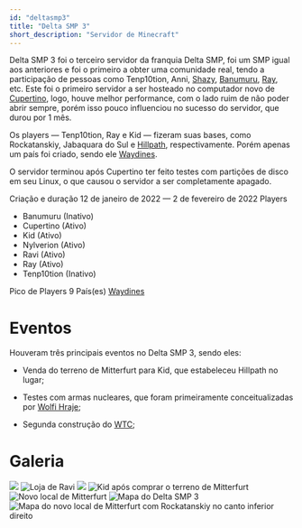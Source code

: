 ---
id: "deltasmp3"
title: "Delta SMP 3"
short_description: "Servidor de Minecraft"
---

Delta SMP 3 foi o terceiro servidor da franquia Delta SMP, foi um SMP igual aos anteriores e foi o 
primeiro a obter uma comunidade real, tendo a participação de pessoas como Tenp10tion, Anni, [Shazy](Shazy), 
[Banumuru](Banumuru), [Ray](Ray), etc. Este foi o primeiro servidor a ser hosteado no computador novo 
de [Cupertino](Cupertino), logo, houve melhor performance, com o lado ruim de não poder abrir sempre, 
porém isso pouco influenciou no sucesso do servidor, que durou por 1 mês.

Os players &mdash; Tenp10tion, Ray e Kid &mdash; fizeram suas bases, como Rockatanskiy, Jabaquara do
Sul e [Hillpath](Hillpath), respectivamente. Porém apenas um país foi criado, sendo ele [Waydines](Waydines).

O servidor terminou após Cupertino ter feito testes com partições de disco em seu Linux, o que causou o 
servidor a ser completamente apagado.

<QuickFacts title="Delta SMP 3">
    <tr>
        <td>Criação e duração</td>
        <td>12 de janeiro de 2022 &mdash; 2 de fevereiro de 2022</td>
    </tr>
    <tr>
        <td>Players</td>
        <td>
            <ul style="margin-left: 0">
                <li>Banumuru (Inativo)</li>
                <li>Cupertino (Ativo)</li>
                <li>Kid (Ativo)</li>
                <li>Nylverion (Ativo)</li>
                <li>Ravi (Ativo)</li>
                <li>Ray (Ativo)</li>
                <li>Tenp10tion (Inativo)</li>
            </ul>
        </td>
    </tr>
    <tr class="small">
        <td>Pico de Players</td>
        <td>9</td>
    </tr>
    <tr>
        <td>País(es)</td>
        <td>
            <a href="Waydines">Waydines</a>
        </td>
    </tr>
</QuickFacts>

# Eventos
Houveram três principais eventos no Delta SMP 3, sendo eles:

- Venda do terreno de Mitterfurt para Kid, que estabeleceu Hillpath no lugar;

- Testes com armas nucleares, que foram primeiramente conceitualizadas por [Wolfi Hraje](Wolfi%Hraje);

- Segunda construção do [WTC](World%20%Trade%20Center);

# Galeria
<div class="flex flex-col gallery gap-2 w-full">
    <img src="https://res.cloudinary.com/dkw4vrkc1/image/upload/v1741910405/2022-01-17_20.26.58_y4tbz5.png"/>
    <img src="https://res.cloudinary.com/dkw4vrkc1/image/upload/v1741910441/2022-01-27_23.58.30_uvpm3u.png" alt="Loja de Ravi"/>
    <img src="https://res.cloudinary.com/dkw4vrkc1/image/upload/v1741910455/2022-01-28_21.33.14_zilrsa.png"/>
    <img src="https://res.cloudinary.com/dkw4vrkc1/image/upload/v1741910851/2022-01-30_23.43.08_xcluk8.png" alt="Kid após comprar o terreno de Mitterfurt"/>
    <img src="https://res.cloudinary.com/dkw4vrkc1/image/upload/v1741910858/2022-01-31_03.14.59_zjtmot.png" alt="Novo local de Mitterfurt"/>
    <img src="https://res.cloudinary.com/dkw4vrkc1/image/upload/v1741910860/2022-02-02_23.28.31_ogiovs.png" alt="Mapa do Delta SMP 3"/>
    <img src="https://res.cloudinary.com/dkw4vrkc1/image/upload/v1741910884/2022-02-06_01.07.09_vlwolh.png" alt="Mapa do novo local de Mitterfurt com Rockatanskiy no canto inferior direito"/>
</div>


